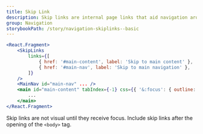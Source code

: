 ```yaml
---
title: Skip Link
description: Skip links are internal page links that aid navigation around a page. They are detected by screen readers and help users quickly jump to and over content on the page.
group: Navigation
storybookPath: /story/navigation-skiplinks--basic
---
```


```jsx
<React.Fragment>
	<SkipLinks
		links={[
			{ href: '#main-content', label: 'Skip to main content' },
			{ href: '#main-nav', label: 'Skip to main navigation' },
		]}
	/>
	<MainNav id="main-nav" ... />
	<main id="main-content" tabIndex={-1} css={{ '&:focus': { outline: 'none' } }}>
		...
	</main>
</React.Fragment>
```

Skip links are not visual until they receive focus. Include skip links after the opening of the `<body>` tag.
